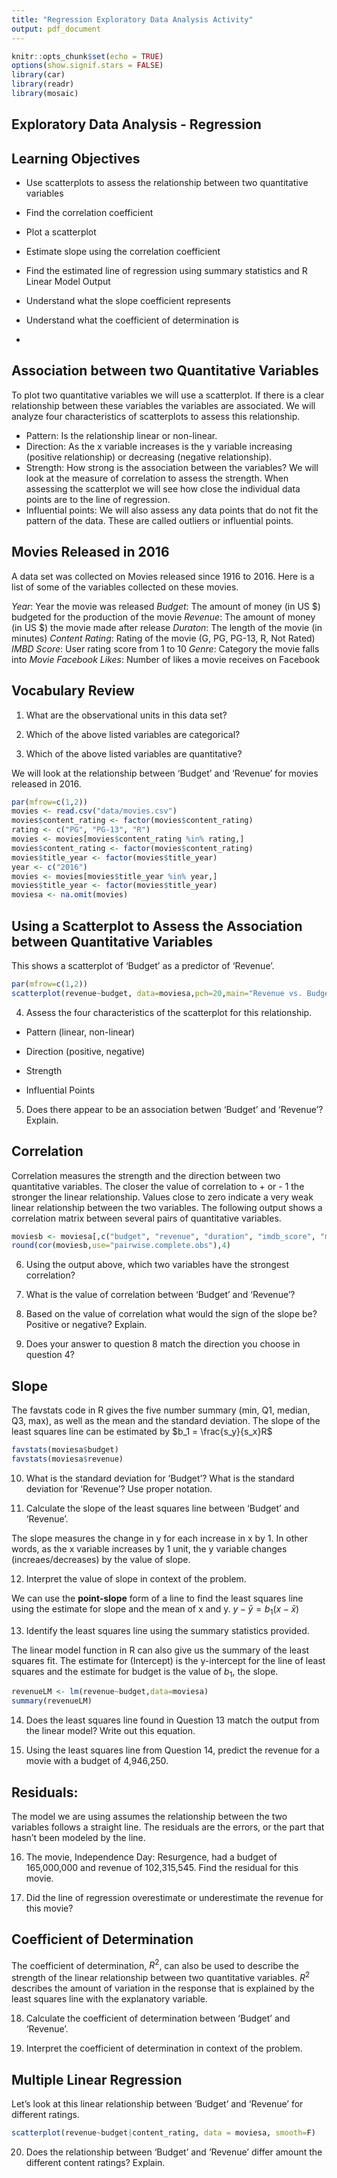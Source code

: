 ```yaml
---
title: "Regression Exploratory Data Analysis Activity"
output: pdf_document
---
```


```r
knitr::opts_chunk$set(echo = TRUE)
options(show.signif.stars = FALSE)
library(car)
library(readr)
library(mosaic)
```

## Exploratory Data Analysis - Regression

## Learning Objectives

* Use scatterplots to assess the relationship between two quantitative variables

* Find the correlation coefficient 

* Plot a scatterplot 

* Estimate slope using the correlation coefficient 

* Find the estimated line of regression using summary statistics and R Linear Model Output

* Understand what the slope coefficient represents

* Understand what the coefficient of determination is

* 

## Association between two Quantitative Variables

To plot two quantitative variables we will use a scatterplot.  If there is a clear relationship between these variables the variables are associated.  We will analyze four characteristics of scatterplots to assess this relationship.  

* Pattern:  Is the relationship linear or non-linear.
* Direction:  As the x variable increases is the y variable increasing (positive relationship) or decreasing (negative relationship).
* Strength:  How strong is the association between the variables?  We will look at the measure of correlation to assess the strength.  When assessing the scatterplot we will see how close the individual data points are to the line of regression.  
* Influential points:  We will also assess any data points that do not fit the pattern of the data.  These are called outliers or influential points.  


## Movies Released in 2016

A data set was collected on Movies released since 1916 to 2016.  Here is a list of some of the variables collected on these movies.

*Year*: Year the movie was released
*Budget*: The amount of money (in US $) budgeted for the production of the movie
*Revenue*: The amount of money (in US $) the movie made after release
*Duraton*: The length of the movie (in minutes)
*Content Rating*: Rating of the movie (G, PG, PG-13, R, Not Rated)
*IMBD Score*: User rating score from 1 to 10
*Genre*: Category the movie falls into
*Movie Facebook Likes*: Number of likes a movie receives on Facebook

## Vocabulary Review

1. What are the observational units in this data set?

\vspace{1in}

2. Which of the above listed variables are categorical?

\vspace{1in}

3. Which of the above listed variables are quantitative?

\vspace{1in}

We will look at the relationship between 'Budget' and 'Revenue' for movies released in 2016.


```r
par(mfrow=c(1,2))
movies <- read.csv("data/movies.csv")
movies$content_rating <- factor(movies$content_rating)
rating <- c("PG", "PG-13", "R")
movies <- movies[movies$content_rating %in% rating,]
movies$content_rating <- factor(movies$content_rating)
movies$title_year <- factor(movies$title_year)
year <- c("2016")
movies <- movies[movies$title_year %in% year,]
movies$title_year <- factor(movies$title_year)
moviesa <- na.omit(movies)

```

## Using a Scatterplot to Assess the Association between Quantitative Variables
This shows a scatterplot of 'Budget' as a predictor of 'Revenue'.  

```r
par(mfrow=c(1,2))
scatterplot(revenue~budget, data=moviesa,pch=20,main="Revenue vs. Budget", smooth=F)
```
4. Assess the four characteristics of the scatterplot for this relationship.

* Pattern (linear, non-linear)

\vspace{1in}
* Direction (positive, negative)

\vspace{1in}

* Strength

\vspace{1in}

* Influential Points

\vspace{1in}

5. Does there appear to be an association betwen 'Budget' and 'Revenue'? Explain.

\vspace{1in}

## Correlation 

Correlation measures the strength and the direction between two quantitative variables.  The closer the value of correlation to + or - 1 the stronger the linear relationship.  Values close to zero indicate a very weak linear relationship between the two variables.  The following output shows a correlation matrix between several pairs of quantitative variables.  

```r
moviesb <- moviesa[,c("budget", "revenue", "duration", "imdb_score", "movie_facebook_likes")]
round(cor(moviesb,use="pairwise.complete.obs"),4)
```

6.  Using the output above, which two variables have the strongest correlation?

\vspace{1in}

7.  What is the value of correlation between 'Budget' and 'Revenue'?

\vspace{1in}

8.  Based on the value of correlation what would the sign of the slope be? Positive or negative?  Explain.

\vspace{1in}

9.  Does your answer to question 8 match the direction you choose in question 4?

\vspace{1in}

## Slope

The favstats code in R gives the five number summary (min, Q1, median, Q3, max), as well as the mean and the standard deviation. The slope of the least squares line can be estimated by 
      $b_1 = \frac{s_y}{s_x}R$

```r
favstats(moviesa$budget)
favstats(moviesa$revenue)
```


10.  What is the standard deviation for 'Budget'?  What is the standard deviation for 'Revenue'? Use proper notation.

\vspace{1in}

      
11.  Calculate the slope of the least squares line between 'Budget' and 'Revenue'.

\vspace{1in}

The slope measures the change in y for each increase in x by 1.  In other words, as the x variable increases by 1 unit, the y variable changes (increaes/decreases) by the value of slope.

12.  Interpret the value of slope in context of the problem.

\vspace{1in}

We can use the **point-slope** form of a line to find the least squares line using the estimate for slope and the mean of x and y. 
        $y-\bar{y} = b_1(x - \bar{x})$
        
13.  Identify the least squares line using the summary statistics provided.

\vspace{1in}

The linear model function in R can also give us the summary of the least squares fit.  The estimate for (Intercept) is the y-intercept for the line of least squares and the estimate for budget is the value of $b_1$, the slope.

```r
revenueLM <- lm(revenue~budget,data=moviesa)
summary(revenueLM)
```
14.  Does the least squares line found in Question 13 match the output from the linear model?  Write out this equation.

\vspace{1in}

15. Using the least squares line from Question 14, predict the revenue for a movie with a budget of 4,946,250.

\vspace{1in}

## Residuals:

The model we are using assumes the relationship between the two variables follows a straight line. The residuals are the
errors, or the part that hasn't been modeled by the line.

\begin{center}
Data = Model + Residual

Residual = Data - Model

$e_i=y_i-\hat{y}_i$
\end{center}

16.  The movie, Independence Day: Resurgence, had a budget of 165,000,000 and revenue of 102,315,545.  Find the residual for this movie.

\vspace{1in}

17.  Did the line of regression overestimate or underestimate the revenue for this movie? 

\vspace{1in}

## Coefficient of Determination

The coefficient of determination, $R^2$, can also be used to describe the strength of the linear relationship between two quantitative variables. $R^2$ describes the amount of variation in the response that is explained by the least squares line with the explanatory variable.  

18.  Calculate the coefficient of determination between 'Budget' and 'Revenue'.

\vspace{1in}

19.  Interpret the coefficient of determination in context of the problem.

\vspace{1in}

## Multiple Linear Regression
Let's look at this linear relationship between 'Budget' and 'Revenue' for different ratings.

```r
scatterplot(revenue~budget|content_rating, data = moviesa, smooth=F)
```

20. Does the relationship between 'Budget' and 'Revenue' differ amount the different content ratings?  Explain.

\vspace{1in}


